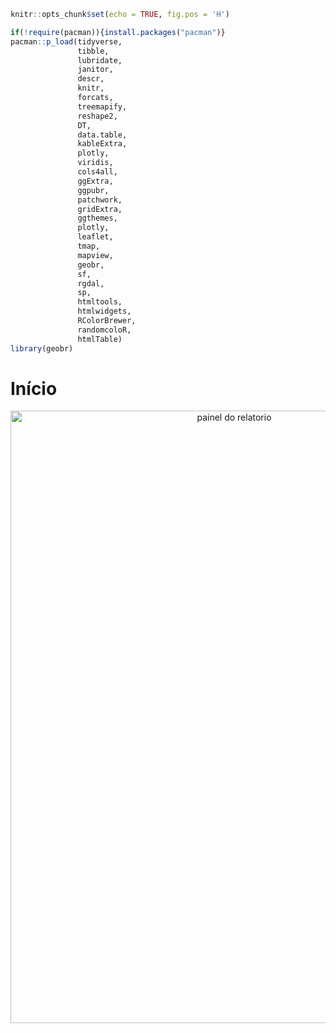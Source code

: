 \pagestyle{plain}

```r
knitr::opts_chunk$set(echo = TRUE, fig.pos = 'H')
```

```r


if(!require(pacman)){install.packages("pacman")}
pacman::p_load(tidyverse,
               tibble, 
               lubridate,
               janitor,
               descr,
               knitr,
               forcats,
               treemapify,
               reshape2,
               DT,
               data.table,
               kableExtra,
               plotly,
               viridis,
               cols4all,
               ggExtra,
               ggpubr,
               patchwork,
               gridExtra,
               ggthemes,
               plotly,
               leaflet,
               tmap,
               mapview,
               geobr,
               sf,
               rgdal,
               sp,
               htmltools,
               htmlwidgets,
               RColorBrewer,
               randomcoloR,
               htmlTable)
library(geobr)

```

# Início {#inicio .unnumbered}

<center>

<a href="https://cemave-sede.github.io/painel4/"><img src="imagens/capa/capa_final.JPG" alt="painel do relatorio" width="700" height="980" align="center" style="margin: 0 0 0 0"/></a>

</center>

</br>

